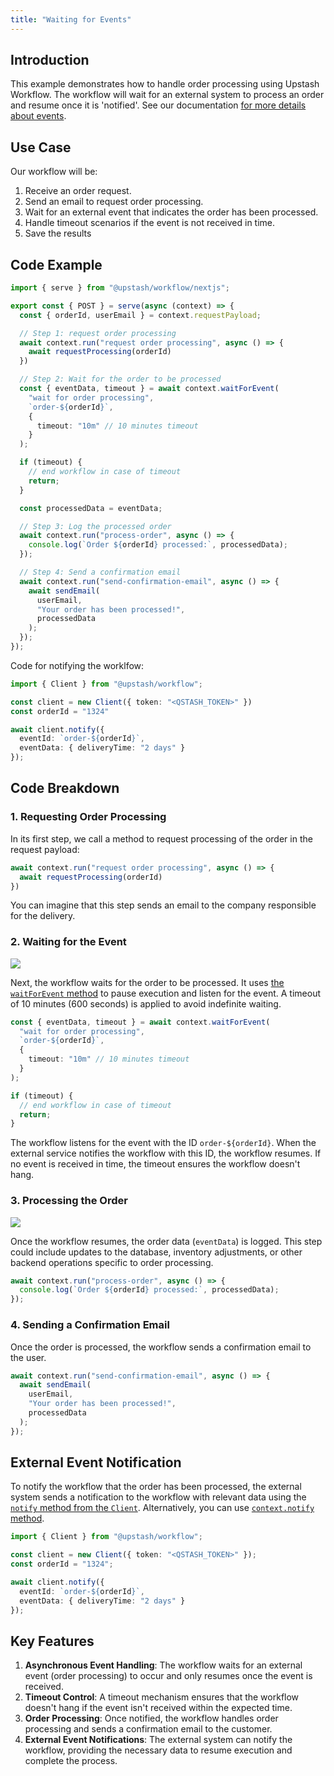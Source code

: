 ```yaml
---
title: "Waiting for Events"
---
```


## Introduction

This example demonstrates how to handle order processing using Upstash Workflow. The workflow will wait for an external system to process an order and resume once it is 'notified'. See our documentation [for more details about events](/workflow/howto/events).

## Use Case

Our workflow will be:

1. Receive an order request.
2. Send an email to request order processing.
3. Wait for an external event that indicates the order has been processed.
4. Handle timeout scenarios if the event is not received in time.
5. Save the results

## Code Example

```typescript
import { serve } from "@upstash/workflow/nextjs";

export const { POST } = serve(async (context) => {
  const { orderId, userEmail } = context.requestPayload;

  // Step 1: request order processing
  await context.run("request order processing", async () => {
    await requestProcessing(orderId)
  })

  // Step 2: Wait for the order to be processed
  const { eventData, timeout } = await context.waitForEvent(
    "wait for order processing",
    `order-${orderId}`,
    {
      timeout: "10m" // 10 minutes timeout
    }
  );

  if (timeout) {
    // end workflow in case of timeout
    return;
  }

  const processedData = eventData;

  // Step 3: Log the processed order
  await context.run("process-order", async () => {
    console.log(`Order ${orderId} processed:`, processedData);
  });

  // Step 4: Send a confirmation email
  await context.run("send-confirmation-email", async () => {
    await sendEmail(
      userEmail,
      "Your order has been processed!",
      processedData
    );
  });
});
```

Code for notifying the worklfow:

```typescript
import { Client } from "@upstash/workflow";

const client = new Client({ token: "<QSTASH_TOKEN>" })
const orderId = "1324"

await client.notify({
  eventId: `order-${orderId}`,
  eventData: { deliveryTime: "2 days" }
});
```

## Code Breakdown

### 1. Requesting Order Processing

In its first step, we call a method to request processing of the order in the request payload:

```typescript
await context.run("request order processing", async () => {
  await requestProcessing(orderId)
})
```

You can imagine that this step sends an email to the company responsible for the delivery.

### 2. Waiting for the Event

<Frame>
  <img src="/img/qstash-workflow/events/wait.png" />
</Frame>

Next, the workflow waits for the order to be processed. It uses [the `waitForEvent` method](/workflow/basics/context#context-waitforevent) to pause execution and listen for the event. A timeout of 10 minutes (600 seconds) is applied to avoid indefinite waiting.

```typescript
const { eventData, timeout } = await context.waitForEvent(
  "wait for order processing",
  `order-${orderId}`,
  {
    timeout: "10m" // 10 minutes timeout
  }
);

if (timeout) {
  // end workflow in case of timeout
  return;
}
```

The workflow listens for the event with the ID `order-${orderId}`. When the external service notifies the workflow with this ID, the workflow resumes. If no event is received in time, the timeout ensures the workflow doesn't hang.

### 3. Processing the Order

<Frame>
  <img src="/img/qstash-workflow/events/resume.png" />
</Frame>

Once the workflow resumes, the order data (`eventData`) is logged. This step could include updates to the database, inventory adjustments, or other backend operations specific to order processing.

```typescript
await context.run("process-order", async () => {
  console.log(`Order ${orderId} processed:`, processedData);
});
```

### 4. Sending a Confirmation Email

Once the order is processed, the workflow sends a confirmation email to the user.

```typescript
await context.run("send-confirmation-email", async () => {
  await sendEmail(
    userEmail,
    "Your order has been processed!",
    processedData
  );
});
```

## External Event Notification

To notify the workflow that the order has been processed, the external system sends a notification to the workflow with relevant data using the [`notify` method from the `Client`](/workflow/basics/client#notify-waiting-workflow). Alternatively, you can use [`context.notify` method](/workflow/basics/context#context-notify).

```typescript
import { Client } from "@upstash/workflow";

const client = new Client({ token: "<QSTASH_TOKEN>" });
const orderId = "1324";

await client.notify({
  eventId: `order-${orderId}`,
  eventData: { deliveryTime: "2 days" }
});
```

## Key Features

1. **Asynchronous Event Handling**: The workflow waits for an external event (order processing) to occur and only resumes once the event is received.
2. **Timeout Control**: A timeout mechanism ensures that the workflow doesn't hang if the event isn't received within the expected time.
3. **Order Processing**: Once notified, the workflow handles order processing and sends a confirmation email to the customer.
4. **External Event Notifications**: The external system can notify the workflow, providing the necessary data to resume execution and complete the process.
